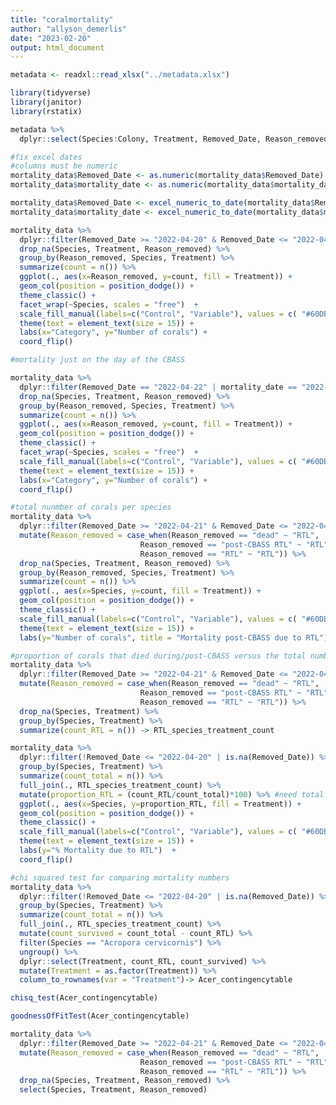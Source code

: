 ```yaml
---
title: "coralmortality"
author: "allyson_demerlis"
date: "2023-02-20"
output: html_document
---
```


```r
metadata <- readxl::read_xlsx("../metadata.xlsx")

library(tidyverse)
library(janitor)
library(rstatix)
```



```r
metadata %>% 
  dplyr::select(Species:Colony, Treatment, Removed_Date, Reason_removed, mortality_date, Notes) -> mortality_data

#fix excel dates
#columns must be numeric
mortality_data$Removed_Date <- as.numeric(mortality_data$Removed_Date)
mortality_data$mortality_date <- as.numeric(mortality_data$mortality_date)

mortality_data$Removed_Date <- excel_numeric_to_date(mortality_data$Removed_Date)
mortality_data$mortality_date <- excel_numeric_to_date(mortality_data$mortality_date)
```


```r
mortality_data %>% 
  dplyr::filter(Removed_Date >= "2022-04-20" & Removed_Date <= "2022-04-25") %>% 
  drop_na(Species, Treatment, Reason_removed) %>% 
  group_by(Reason_removed, Species, Treatment) %>% 
  summarize(count = n()) %>% 
  ggplot(., aes(x=Reason_removed, y=count, fill = Treatment)) +
  geom_col(position = position_dodge()) +
  theme_classic() +
  facet_wrap(~Species, scales = "free")  +
  scale_fill_manual(labels=c("Control", "Variable"), values = c( "#60DBDB", "#F54A34"))  +
  theme(text = element_text(size = 15)) +
  labs(x="Category", y="Number of corals") + 
  coord_flip()
```

```r
#mortality just on the day of the CBASS

mortality_data %>% 
  dplyr::filter(Removed_Date == "2022-04-22" | mortality_date == "2022-04-22") %>% 
  drop_na(Species, Treatment, Reason_removed) %>% 
  group_by(Reason_removed, Species, Treatment) %>% 
  summarize(count = n()) %>% 
  ggplot(., aes(x=Reason_removed, y=count, fill = Treatment)) +
  geom_col(position = position_dodge()) +
  theme_classic() +
  facet_wrap(~Species, scales = "free")  +
  scale_fill_manual(labels=c("Control", "Variable"), values = c( "#60DBDB", "#F54A34"))  +
  theme(text = element_text(size = 15)) +
  labs(x="Category", y="Number of corals") + 
  coord_flip()
```

```r
#total nunmber of corals per species
mortality_data %>% 
  dplyr::filter(Removed_Date >= "2022-04-21" & Removed_Date <= "2022-04-25") %>% 
  mutate(Reason_removed = case_when(Reason_removed == "dead" ~ "RTL",
                             Reason_removed == "post-CBASS RTL" ~ "RTL",
                             Reason_removed == "RTL" ~ "RTL")) %>% 
  drop_na(Species, Treatment, Reason_removed) %>% 
  group_by(Reason_removed, Species, Treatment) %>% 
  summarize(count = n()) %>% 
  ggplot(., aes(x=Species, y=count, fill = Treatment)) +
  geom_col(position = position_dodge()) +
  theme_classic() +
  scale_fill_manual(labels=c("Control", "Variable"), values = c( "#60DBDB", "#F54A34"))  +
  theme(text = element_text(size = 15)) +
  labs(y="Number of corals", title = "Mortality post-CBASS due to RTL")
```


```r
#proportion of corals that died during/post-CBASS versus the total number of corals that went into the CBASS
mortality_data %>% 
  dplyr::filter(Removed_Date >= "2022-04-21" & Removed_Date <= "2022-04-25") %>% 
  mutate(Reason_removed = case_when(Reason_removed == "dead" ~ "RTL",
                             Reason_removed == "post-CBASS RTL" ~ "RTL",
                             Reason_removed == "RTL" ~ "RTL")) %>% 
  drop_na(Species, Treatment) %>% 
  group_by(Species, Treatment) %>% 
  summarize(count_RTL = n()) -> RTL_species_treatment_count

mortality_data %>% 
  dplyr::filter(!Removed_Date <= "2022-04-20" | is.na(Removed_Date)) %>% #remove everything that was removed before CBASS so you only account for RTL due to CBASS
  group_by(Species, Treatment) %>% 
  summarize(count_total = n()) %>% 
  full_join(., RTL_species_treatment_count) %>% 
  mutate(proportion_RTL = (count_RTL/count_total)*100) %>% #need total number of corals that were alive at that time
  ggplot(., aes(x=Species, y=proportion_RTL, fill = Treatment)) +
  geom_col(position = position_dodge()) +
  theme_classic() +
  scale_fill_manual(labels=c("Control", "Variable"), values = c( "#60DBDB", "#F54A34"))  +
  theme(text = element_text(size = 15)) +
  labs(y="% Mortality due to RTL")  + 
  coord_flip()
```


```r
#chi squared test for comparing mortality numbers
mortality_data %>% 
  dplyr::filter(!Removed_Date <= "2022-04-20" | is.na(Removed_Date)) %>% 
  group_by(Species, Treatment) %>% 
  summarize(count_total = n()) %>% 
  full_join(., RTL_species_treatment_count) %>% 
  mutate(count_survived = count_total - count_RTL) %>% 
  filter(Species == "Acropora cervicornis") %>% 
  ungroup() %>% 
  dplyr::select(Treatment, count_RTL, count_survived) %>% 
  mutate(Treatment = as.factor(Treatment)) %>% 
  column_to_rownames(var = "Treatment")-> Acer_contingencytable

chisq_test(Acer_contingencytable)

goodnessOfFitTest(Acer_contingencytable)

mortality_data %>% 
  dplyr::filter(Removed_Date >= "2022-04-21" & Removed_Date <= "2022-04-25") %>% 
  mutate(Reason_removed = case_when(Reason_removed == "dead" ~ "RTL",
                             Reason_removed == "post-CBASS RTL" ~ "RTL",
                             Reason_removed == "RTL" ~ "RTL")) %>% 
  drop_na(Species, Treatment, Reason_removed) %>% 
  select(Species, Treatment, Reason_removed)
```
